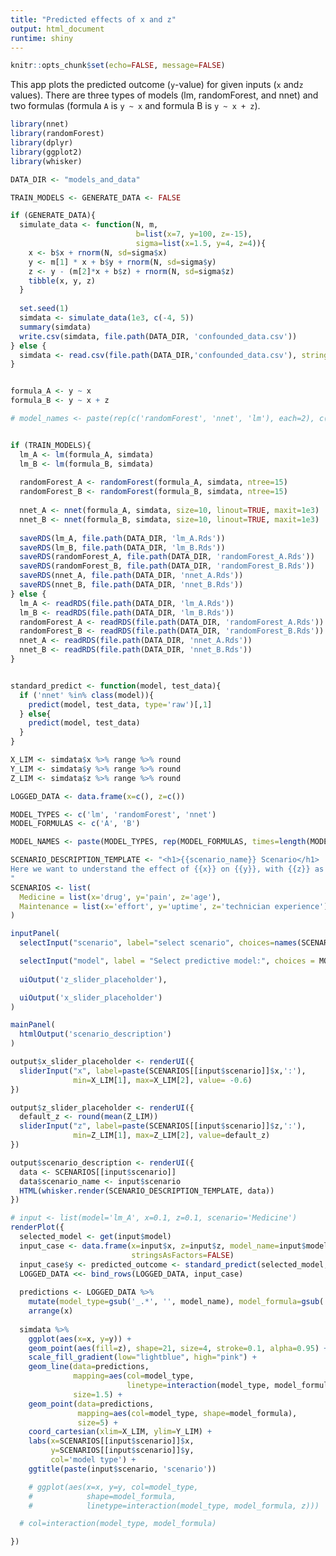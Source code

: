 ---
title: "Predicted effects of x and z"
output: html_document
runtime: shiny
---

```{r setup, include=FALSE}
knitr::opts_chunk$set(echo=FALSE, message=FALSE)
```

This app plots the predicted outcome (`y`-value) for given inputs (`x` and`z` values). There are three types of models (lm, randomForest, and nnet) and two formulas (formula `A` is `y ~ x` and formula B is `y ~ x + z`).


```{r build_models, echo=FALSE, message=FALSE, warning=FALSE}
library(nnet)
library(randomForest)
library(dplyr)
library(ggplot2)
library(whisker)

DATA_DIR <- "models_and_data"

TRAIN_MODELS <- GENERATE_DATA <- FALSE

if (GENERATE_DATA){
  simulate_data <- function(N, m, 
                            b=list(x=7, y=100, z=-15),
                            sigma=list(x=1.5, y=4, z=4)){
    x <- b$x + rnorm(N, sd=sigma$x)
    y <- m[1] * x + b$y + rnorm(N, sd=sigma$y)
    z <- y - (m[2]*x + b$z) + rnorm(N, sd=sigma$z)
    tibble(x, y, z)
  }
  
  set.seed(1)
  simdata <- simulate_data(1e3, c(-4, 5))
  summary(simdata)
  write.csv(simdata, file.path(DATA_DIR, 'confounded_data.csv'))
} else {
  simdata <- read.csv(file.path(DATA_DIR,'confounded_data.csv'), stringsAsFactors=FALSE)
}


formula_A <- y ~ x
formula_B <- y ~ x + z

# model_names <- paste(rep(c('randomForest', 'nnet', 'lm'), each=2), c('A', 'B'), sep='_') %>% setNames(nm=.)


if (TRAIN_MODELS){
  lm_A <- lm(formula_A, simdata)
  lm_B <- lm(formula_B, simdata)
  
  randomForest_A <- randomForest(formula_A, simdata, ntree=15)
  randomForest_B <- randomForest(formula_B, simdata, ntree=15)
  
  nnet_A <- nnet(formula_A, simdata, size=10, linout=TRUE, maxit=1e3)
  nnet_B <- nnet(formula_B, simdata, size=10, linout=TRUE, maxit=1e3)
  
  saveRDS(lm_A, file.path(DATA_DIR, 'lm_A.Rds'))
  saveRDS(lm_B, file.path(DATA_DIR, 'lm_B.Rds'))
  saveRDS(randomForest_A, file.path(DATA_DIR, 'randomForest_A.Rds'))
  saveRDS(randomForest_B, file.path(DATA_DIR, 'randomForest_B.Rds'))
  saveRDS(nnet_A, file.path(DATA_DIR, 'nnet_A.Rds'))
  saveRDS(nnet_B, file.path(DATA_DIR, 'nnet_B.Rds'))
} else {
  lm_A <- readRDS(file.path(DATA_DIR, 'lm_A.Rds'))
  lm_B <- readRDS(file.path(DATA_DIR, 'lm_B.Rds'))
  randomForest_A <- readRDS(file.path(DATA_DIR, 'randomForest_A.Rds'))
  randomForest_B <- readRDS(file.path(DATA_DIR, 'randomForest_B.Rds'))
  nnet_A <- readRDS(file.path(DATA_DIR, 'nnet_A.Rds'))
  nnet_B <- readRDS(file.path(DATA_DIR, 'nnet_B.Rds'))
}


standard_predict <- function(model, test_data){
  if ('nnet' %in% class(model)){
    predict(model, test_data, type='raw')[,1]
  } else{
    predict(model, test_data)
  }
}

```

```{r eruptions, echo=FALSE, message=FALSE, warning=FALSE}

X_LIM <- simdata$x %>% range %>% round
Y_LIM <- simdata$y %>% range %>% round
Z_LIM <- simdata$z %>% range %>% round

LOGGED_DATA <- data.frame(x=c(), z=c())

MODEL_TYPES <- c('lm', 'randomForest', 'nnet')
MODEL_FORMULAS <- c('A', 'B')

MODEL_NAMES <- paste(MODEL_TYPES, rep(MODEL_FORMULAS, times=length(MODEL_TYPES)), sep='_')

SCENARIO_DESCRIPTION_TEMPLATE <- "<h1>{{scenario_name}} Scenario</h1>
Here we want to understand the effect of {{x}} on {{y}}, with {{z}} as a potential confounder. Should we adjust for {{z}} in the analysis, or not?
"
SCENARIOS <- list(
  Medicine = list(x='drug', y='pain', z='age'),
  Maintenance = list(x='effort', y='uptime', z='technician experience')
)

inputPanel(
  selectInput("scenario", label="select scenario", choices=names(SCENARIOS), selected=1),

  selectInput("model", label = "Select predictive model:", choices = MODEL_NAMES, selected = 2),
  
  uiOutput('z_slider_placeholder'),

  uiOutput('x_slider_placeholder')
)

mainPanel(
  htmlOutput('scenario_description')
) 

output$x_slider_placeholder <- renderUI({
  sliderInput("x", label=paste(SCENARIOS[[input$scenario]]$x,':'),
              min=X_LIM[1], max=X_LIM[2], value= -0.6)
})

output$z_slider_placeholder <- renderUI({
  default_z <- round(mean(Z_LIM))
  sliderInput("z", label=paste(SCENARIOS[[input$scenario]]$z,':'),
              min=Z_LIM[1], max=Z_LIM[2], value=default_z)
})

output$scenario_description <- renderUI({
  data <- SCENARIOS[[input$scenario]]
  data$scenario_name <- input$scenario
  HTML(whisker.render(SCENARIO_DESCRIPTION_TEMPLATE, data))
})

# input <- list(model='lm_A', x=0.1, z=0.1, scenario='Medicine')
renderPlot({
  selected_model <- get(input$model)
  input_case <- data.frame(x=input$x, z=input$z, model_name=input$model,
                           stringsAsFactors=FALSE)
  input_case$y <- predicted_outcome <- standard_predict(selected_model, input_case)
  LOGGED_DATA <<- bind_rows(LOGGED_DATA, input_case)
  
  predictions <- LOGGED_DATA %>% 
    mutate(model_type=gsub('_.*', '', model_name), model_formula=gsub('.*_', '', model_name)) %>% 
    arrange(x)
  
  simdata %>% 
    ggplot(aes(x=x, y=y)) +
    geom_point(aes(fill=z), shape=21, size=4, stroke=0.1, alpha=0.95) +
    scale_fill_gradient(low="lightblue", high="pink") +
    geom_line(data=predictions, 
              mapping=aes(col=model_type,
                          linetype=interaction(model_type, model_formula, z)),
              size=1.5) + 
    geom_point(data=predictions, 
               mapping=aes(col=model_type, shape=model_formula),
               size=5) +
    coord_cartesian(xlim=X_LIM, ylim=Y_LIM) +
    labs(x=SCENARIOS[[input$scenario]]$x, 
         y=SCENARIOS[[input$scenario]]$y,
         col='model type') +
    ggtitle(paste(input$scenario, 'scenario'))

    # ggplot(aes(x=x, y=y, col=model_type, 
    #            shape=model_formula, 
    #            linetype=interaction(model_type, model_formula, z)))

  # col=interaction(model_type, model_formula)

})

```

